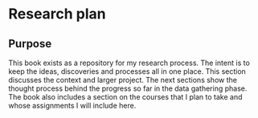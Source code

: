 # Research plan

## Purpose

This book exists as a repository for my research process. The intent is to keep the ideas, discoveries and processes all in one place. This section discusses the context and larger project. The next sections show the thought process behind the progress so far in the data gathering phase. The book also includes a section on the courses that I plan to take and whose assignments I will include here.
